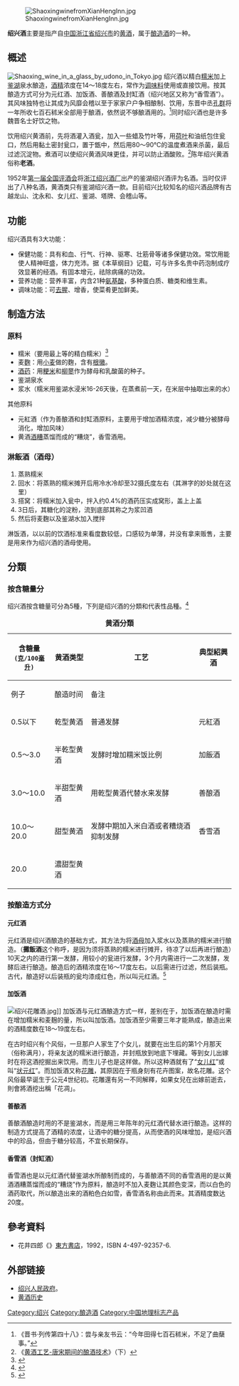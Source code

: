 
{{中国非物质文化遗产
|名称 = 绍兴黄酒酿制技艺
|序号 = 410
|编号项目 =Ⅷ—60
|分类 = 传统技艺
|申报地区或单位 = [[浙江省|浙江省]][[绍兴市|绍兴市]]
|登录时间 = 2006年
}}

[[File:ShaoxingwinefromXianHengInn.jpg|thumb]]

'''绍兴酒'''主要是指产自[[中国|中国]][[浙江省|浙江省]][[绍兴市|绍兴市]]的[[黄酒|黄酒]]，属于[[酿造酒|酿造酒]]的一种。

== 概述 ==
[[File:Shaoxing_wine_in_a_glass_by_udono_in_Tokyo.jpg|thumb]]
绍兴酒以精白[[糯米|糯米]]加上[[鉴湖|鉴湖]]泉水酿造，[[酒精|酒精]]浓度在14～18度左右，常作为[[调味料|调味料]]使用或直接饮用。按其酿造方式可分为元红酒、加饭酒、善酿酒及封缸酒（绍兴地区又称为“香雪酒”）。其风味独特也让其成为风靡会稽以至于家家户户争相酿制、饮用，东晋中丞[[孔群|孔群]]将一年所收七百石秫米全部用于酿酒，依然说不够酿酒用的。<ref>《晋书·列传第四十八》：尝与亲友书云：“今年田得七百石秫米，不足了曲蘖事。”</ref>同时绍兴酒也是许多魏晋名士好饮之物。

饮用绍兴黄酒前，先将酒灌入酒瓮，加入一些蜡及竹叶等，用[[荷叶|荷叶]]和油纸包住瓮口，然后用黏土密封瓮口，置于甑中，然后用80～90℃的温度煮酒来杀菌，最后过滤沉淀物。煮酒可以使绍兴黄酒风味更佳，并可以防止酒酸败。<ref>《[http://www.culcn.cn/info/shownews.asp?newsid=6926 黄酒工艺-唐宋期间的酿酒技术]{{dead link|date=2018年1月 |bot=InternetArchiveBot |fix-attempted=yes }}》（下）</ref>陈年绍兴黄酒俗称'''老酒'''。

1952年[[第一届全国评酒会|第一届全国评酒会]]将[[浙江绍兴酒厂|浙江绍兴酒厂]]出产的鉴湖绍兴酒评为名酒。当时仅评出了八种名酒，黄酒类只有鉴湖绍兴酒一款。目前绍兴比较知名的绍兴酒品牌有古越龙山、沈永和、女儿红、鉴湖、塔牌、会稽山等。

== 功能 ==
绍兴酒具有3大功能：
*保健功能：具有和血、行气、行神、驱寒、壮筋骨等诸多保健功效。常饮用能使人精神旺盛，体力充沛。据《本草纲目》记载，可与许多名贵中药泡制成疗效显著的经酒。有固本增元，祛除病痛的功效。
*营养功能：营养丰富，内含21种[[氨基酸|氨基酸]]，多种蛋白质、糖类和维生素。
*调味功能：可[[去腥|去腥]]、增香，使菜肴更加鲜美。

== 制造方法 ==

=== 原料 ===
* 糯米（要用最上等的精白糯米）<ref>{{Cite web |url=http://www.med66.com/new/201209/wx201209051385.shtml |title=黄酒生产制作 |accessdate=2014-06-23 |archive-date=2012-12-24 |archive-url=https://web.archive.org/web/20121224182420/http://www.med66.com/new/201209/wx201209051385.shtml |dead-url=no }}</ref>
* 麦[[麴|麴]]：用[[小麦|小麦]]做的麴，含有[[根黴|根黴]]。
* [[酵母|酒药]]：用[[粳米|粳米]]和[[柳蓼|柳蓼]]作为酵母和乳酸菌的种子。
* 鉴湖泉水
* 浆水（糯米用鉴湖水浸米16-26天後，在蒸煮前一天，在米层中抽取出来的水）
其他原料
* 元紅酒（作为善酿酒和封缸酒原料，主要用于增加酒精浓度，减少糖分被酵母消化，增加风味）
* 黄酒[[酒糟|酒糟]]蒸馏而成的“糟烧”，香雪酒用。

=== 淋飯酒（酒母） ===
# 蒸熟糯米
# 回水：将蒸熟的糯米摊开后用冷水冷却至32摄氏度左右（其淋字的妙处就在这里）
# 搭窝：将糯米加入瓮中，拌入约0.4%的酒药压实成窝形，盖上上盖
# 3日后，其糖化的淀粉，流到底部其称之为浆凹酒
# 然后将麦麴以及鉴湖水加入搅拌
淋饭酒，以以前的饮酒标准来看度数较低，口感较为单薄，并没有拿来贩售，主要是用来作为绍兴酒的酒母使用。

== 分類 ==
=== 按含糖量分 ===
绍兴酒按含糖量可分為5種，下列是绍兴酒的分類和代表性品種。<ref>{{Cite web |url=http://www.yuejingsx9.com/hynews/598.html |title=黄酒根据含糖量的分类  |accessdate=2014-06-23 |archive-date=2019-02-20 |archive-url=https://web.archive.org/web/20190220122647/http://www.yuejingsx9.com/hynews/598.html |dead-url=yes }}</ref>

{| class="wikitable"
|+ '''黄酒分類'''
! rowspan="2" | 含糖量<br /><tt>([[克|克]]/100[[毫升|毫升]])</tt>
! rowspan="2" | 黄酒类型
! rowspan="2" | 工艺
! colspan="3" | 典型紹興酒
|-
! 例子 !! 酿造时间 !! 备注
|-
| 0.5以下 || 乾型黄酒 || 普通发酵 || 元紅酒 || 1～2年 || 橙黄至深褐色
|-
| 0.5～3.0 || 半乾型黄酒 || 发酵时增加糯米饭比例 || 加飯酒 || 3年以上 || [[花雕酒|花雕酒]]
|-
| 3.0～10.0 || 半甜型黄酒 || 用乾型黄酒代替水来发酵 || 善酿酒 ||   || 口感醇厚
|-
| 10.0～20.0 || 甜型黄酒 || 发酵中期加入米白酒或者糟烧酒抑制发酵 || 香雪酒 ||   || 鲜甜醇厚
|-
| 20.0 || 濃甜型黄酒 ||   ||    ||   || 蜜甜醇厚
|}

=== 按酿造方式分 ===
==== 元红酒 ====
元红酒是绍兴酒酿造的基础方式，其方法为将[[酒母|酒母]]加入浆水以及蒸熟的糯米进行酿造。（'''攤飯酒'''这个称呼，是因为须将蒸熟的糯米进行摊开，待凉了以后再进行酿造）10天之内的进行第一发酵，用较小的瓮进行发酵，3个月内需进行一二次发酵，发酵后进行酿造。酿造后的酒精浓度在16～17度左右。以后需进行过滤，然后装瓶。古代，酿造好以后装瓶的瓮均漆成红色，所以叫元红酒。<ref>{{Cite web |url=http://www.19online.cn/newshow-991803725246-14867.html |title=元红酒介绍 |accessdate=2014-06-23 |archive-date=2016-03-04 |archive-url=https://web.archive.org/web/20160304104606/http://www.19online.cn/newshow-991803725246-14867.html |dead-url=no }}</ref>
==== 加饭酒 ====
[[File:绍兴花雕酒.jpg|thumb]]]]
加饭酒与元红酒酿造方式一样，差别在于，加饭酒在酿造时需在增加糯米和麦麹的量，所以叫加饭酒。加饭酒至少需要三年才能熟成，酿造出来的酒精度数在18～19度左右。

在古时绍兴有个风俗，一旦那户人家生了个女儿，就要在出生后的第1个月那天（俗称满月），将亲友送的糯米进行酿造，并封瓶放到地底下埋藏。等到女儿出嫁时在将这酒挖掘出来饮用。而生儿子也是这样做。所以这种酒就有了“[[女儿红|女儿红]]”或叫“[[状元红|状元红]]”。而加饭酒又称[[花雕酒|花雕]]，其原因在于瓶身刻有花卉图案，故名花雕。这个风俗最早诞生于公元4世纪初。花雕還有另一不同解釋，如果女兒在出嫁前逝去，則會將酒挖出稱「花凋」。

==== 善酿酒 ====
善酿酒酿造时用的不是鉴湖水，而是用三年陈年的元红酒代替水进行酿造。这样的制造方式提高了酒精的浓度，让酒中的糖分提高，从而使酒的风味增加，是绍兴酒中的珍品，但由于糖分较高，不宜长期保存。

==== 香雪酒（封缸酒） ====
香雪酒也是以元红酒代替鉴湖水所酿制而成的，与善酿酒不同的香雪酒用的是以黄酒酒糟蒸馏而成的“糟烧”作为原料，酿造时不加入麦麴让其颜色变深，而以白色的酒药取代，所以酿造出来的酒粕色白如雪，香雪酒名称由此而来。其酒精度数达20度。 

== 參考資料 ==
{{Reflist}}
* 花井四郎《{{lang|ja|黄土に生まれた酒 - 中国酒、その技術と歴史}}》[[東方書店|東方書店]]，1992，ISBN 4-497-92357-6.

== 外部链接 ==
{{commons|Category:Huangjiu}}
* [http://www.sx.gov.cn/portal/citizen/article_list.jsp?catalog_id=20050411000624 绍兴人民政府]{{dead link|date=2018年1月 |bot=InternetArchiveBot |fix-attempted=yes }}。
* [https://web.archive.org/web/20100822131741/http://hi.baidu.com/fzcskycn/blog/item/85e570ecfce9acd12f2e219e.html 黄酒历史]
{{華夏酒文化}}
{{Zhejiang topics}}
[[Category:绍兴|Category:绍兴]]
[[Category:酿造酒|Category:酿造酒]]
[[Category:中国地理标志产品|Category:中国地理标志产品]]
